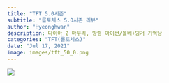 ```yaml
---
title: "TFT 5.0시즌"
subtitle: "롤토체스 5.0시즌 리뷰"
author: "Hyeonghwan"
description: 다이아 2 마무리, 망령 아이번/볼베+딩거 기억남
categories: "TFT(롤토체스)"
date: "Jul 17, 2021"
image: images/tft_50_0.png
---
```


![](images/tft_50_1.png)